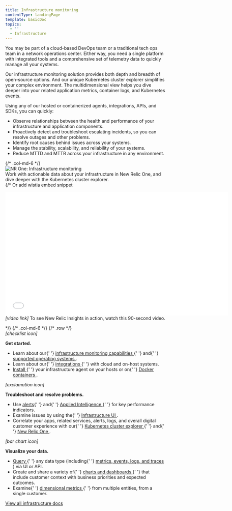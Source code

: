```yaml
---
title: Infrastructure monitoring
contentType: landingPage
template: basicDoc
topics:
  - ''
  - Infrastructure
---
```


<div>
  <div className="row">
    <div className="col-md-6 col add-margin">
      <p>
        You may be part of a cloud-based DevOps team or a traditional tech ops
        team in a network operations center. Either way, you need a single
        platform with integrated tools and a comprehensive set of telemetry data
        to quickly manage all your systems.
      </p>
      <p>
        Our infrastructure monitoring solution provides both depth and breadth
        of open-source options. And our unique Kubernetes cluster explorer
        simplifies your complex environment. The multidimensional view helps you
        dive deeper into your related application metrics, container logs, and
        Kubernetes events.
      </p>
      <p>
        Using any of our hosted or containerized agents, integrations, APIs, and
        SDKs, you can quickly:
      </p>
      <ul>
        <li>
          Observe relationships between the health and performance of your
          infrastructure and application components.
        </li>
        <li>
          Proactively detect and troubleshoot escalating incidents, so you can
          resolve outages and other problems.
        </li>
        <li>Identify root causes behind issues across your systems.</li>
        <li>
          Manage the stability, scalability, and reliability of your systems.
        </li>
        <li>
          Reduce MTTD and MTTR across your infrastructure in any environment.
        </li>
      </ul>
    </div>
    {/* .col-md-6 */}
    <div
      className="dnd-atom-wrapper type-image context-inline_image"
      contentEditable="false"
    >
      <div className="dnd-drop-wrapper">
        <div className="image">
          <img
            alt="NR One: Infrastructure monitoring"
            height={656}
            src="/sites/default/files/thumbnails/image/infra-landing-page-prototype072220.png"
            title="NR One: Infrastructure monitoring"
            typeof="foaf:Image"
            width={1294}
          />
        </div>
      </div>
      <div className="dnd-legend-wrapper" contentEditable="true">
        <div className="meta">
          Work with actionable data about your infrastructure in New Relic One,
          and dive deeper with the Kubernetes cluster explorer.
        </div>
      </div>
    </div>
  </div>
  {/* Or add wistia embed snippet
    <p class="article-image"><iframe allowtransparency="true" class="wistia_embed" frameborder="0" height="388" name="wistia_embed" scrolling="no" src="//fast.wistia.net/embed/iframe/rftw9nkj03?endVideoBehavior=reset&amp;playButton=false&amp;playerColor=4cb0bd&amp;version=v1&amp;videoHeight=309&amp;videoWidth=550&amp;volumeControl=true" width="700"></iframe><br />
    <span class="image-caption"><i class="fa fa-play-circle-o"><span>[video link]</span></i> To see New Relic Insights in action, watch this 90-second video.</span></p>*/}
  {/* .col-md-6 */}
  {/* .row */}
  <div className="row">
    <div className="col-md-4 col add-margin">
      <div className="col-md-3 col add-margin text-center">
        <div>
          <i aria-hidden="true" className="fa fa-check-square-o fa-3x ">
            <span>[checklist icon]</span>
          </i>
        </div>
      </div>
      <div className="col-md-9 col add-margin">
        <p style={{ marginTop: 0 }}>
          <b>Get started.</b>
        </p>
        <ul>
          <li>
            Learn about our{' '}
            <a href="/docs/infrastructure/new-relic-infrastructure/get-started/get-started-infrastructure-monitoring">
              infrastructure monitoring capabilities
            </a>{' '}
            and{' '}
            <a href="/docs/infrastructure/new-relic-infrastructure/getting-started/compatibility-requirements-new-relic-infrastructure">
              supported operating systems
            </a>
            .
          </li>
          <li>
            Learn about our{' '}
            <a href="/docs/integrations/infrastructure-integrations/get-started/introduction-infrastructure-integrations">
              integrations
            </a>{' '}
            with cloud and on-host systems.
          </li>
          <li>
            <a href="/docs/infrastructure/install-infrastructure-agent/get-started/install-infrastructure-agent-new-relic">
              Install
            </a>{' '}
            your infrastructure agent on your hosts or on{' '}
            <a href="/docs/infrastructure/install-infrastructure-agent/linux-installation/docker-container-infrastructure-monitoring">
              Docker containers
            </a>
            .
          </li>
        </ul>
      </div>
    </div>
    <div className="col-md-4 col add-margin">
      <div className="col-md-3 col add-margin text-center">
        <div>
          <i aria-hidden="true" className="fa fa-exclamation-triangle fa-3x ">
            <span>[exclamation icon]</span>
          </i>
        </div>
      </div>
      <div className="col-md-9 col add-margin">
        <p style={{ marginTop: 0 }}>
          <b>Troubleshoot and resolve problems.</b>
        </p>
        <ul>
          <li>
            Use <a href="/docs/infrastructure/infrastructure-alerts">alerts</a>{' '}
            and{' '}
            <a href="/docs/new-relic-one/use-new-relic-one/new-relic-ai/introduction-new-relic-ai">
              Applied Intelligence
            </a>{' '}
            for key performance indicators.
          </li>
          <li>
            Examine issues by using the{' '}
            <a href="/docs/infrastructure/infrastructure-ui-pages/infrastructure-ui">
              Infrastructure UI
            </a>
            .
          </li>
          <li>
            Correlate your apps, related services, alerts, logs, and overall
            digital customer experience with our{' '}
            <a href="/docs/integrations/kubernetes-integration/understand-use-data/kubernetes-cluster-explorer">
              Kubernetes cluster explorer
            </a>{' '}
            and{' '}
            <a href="/docs/new-relic-one/use-new-relic-one/get-started/introduction-new-relic-one">
              New Relic One
            </a>
            .
          </li>
        </ul>
      </div>
    </div>
    <div className="col-md-4 col add-margin">
      <div className="col-md-3 col add-margin text-center">
        <div>
          <i aria-hidden="true" className="fa fa-bar-chart fa-3x ">
            <span>[bar chart icon]</span>
          </i>
        </div>
      </div>
      <div className="col-md-9 col add-margin">
        <p style={{ marginTop: 0 }}>
          <b>Visualize your data.</b>
        </p>
        <ul>
          <li>
            <a href="/docs/using-new-relic/data/understand-data/query-new-relic-data">
              Query
            </a>{' '}
            any data type (including{' '}
            <a href="/docs/using-new-relic/data/understand-data/new-relic-data-types">
              metrics, events, logs, and traces
            </a>
            ) via UI or API.
          </li>
          <li>
            Create and share a variety of{' '}
            <a href="/docs/dashboards/new-relic-one-dashboards/get-started/introduction-new-relic-one-dashboards">
              charts and dashboards
            </a>{' '}
            that include customer context with business priorities and expected
            outcomes.
          </li>
          <li>
            Examine{' '}
            <a href="/docs/query-your-data/nrql-new-relic-query-language/nrql-query-tutorials/query-infrastructure-dimensional-metrics-nrql">
              dimensional metrics
            </a>{' '}
            from multiple entities, from a single customer.
          </li>
        </ul>
      </div>
    </div>
  </div>
  <div className="row">
    <div className="col col-md-12 add-margin text-center product-wrap">
      <a
        className="btn btn-lg btn-primary"
        href="/docs/infrastructure?toc=true"
        role="button"
      >
        View all infrastructure docs
      </a>
    </div>
  </div>
</div>
